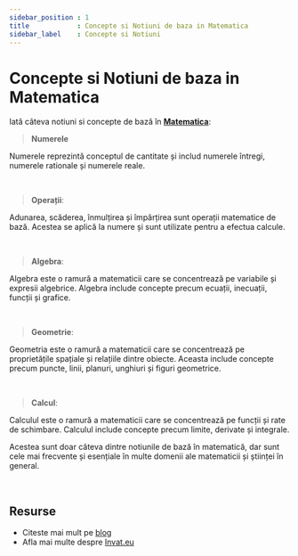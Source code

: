 ```yaml
---
sidebar_position : 1
title            : Concepte si Notiuni de baza in Matematica
sidebar_label    : Concepte si Notiuni
---
```


# Concepte si Notiuni de baza in Matematica

Iată câteva notiuni si concepte de bază în **[Matematica](/matematica)**:

> **Numerele** 

Numerele reprezintă conceptul de cantitate și includ numerele întregi, numerele rationale și numerele reale.

<br />

> **Operații**:

Adunarea, scăderea, înmulțirea și împărțirea sunt operații matematice de bază. Acestea se aplică la numere și sunt utilizate pentru a efectua calcule.

<br />

> **Algebra**: 

Algebra este o ramură a matematicii care se concentrează pe variabile și expresii algebrice. Algebra include concepte precum ecuații, inecuații, funcții și grafice.

<br />

> **Geometrie**:

Geometria este o ramură a matematicii care se concentrează pe proprietățile spațiale și relațiile dintre obiecte. Aceasta include concepte precum puncte, linii, planuri, unghiuri și figuri geometrice.

<br />

> **Calcul**:

Calculul este o ramură a matematicii care se concentrează pe funcții și rate de schimbare. Calculul include concepte precum limite, derivate și integrale.

Acestea sunt doar câteva dintre notiunile de bază în matematică, dar sunt cele mai frecvente și esențiale în multe domenii ale matematicii și științei în general.

<br />

## Resurse

- Citeste mai mult pe [blog](https://www.blog.invat.eu/)
- Afla mai multe despre [Invat.eu](/intro) 
